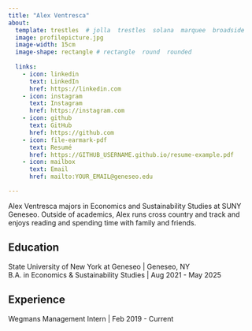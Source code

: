 ```yaml
---
title: "Alex Ventresca"
about:
  template: trestles  # jolla  trestles  solana  marquee  broadside
  image: profilepicture.jpg
  image-width: 15cm
  image-shape: rectangle # rectangle  round  rounded
  
  links:
    - icon: linkedin
      text: LinkedIn
      href: https://linkedin.com
    - icon: instagram
      text: Instagram
      href: https://instagram.com
    - icon: github
      text: GitHub
      href: https://github.com
    - icon: file-earmark-pdf
      text: Resumé
      href: https://GITHUB_USERNAME.github.io/resume-example.pdf
    - icon: mailbox
      text: Email
      href: mailto:YOUR_EMAIL@geneseo.edu

---
```



Alex Ventresca majors in Economics and Sustainability Studies at SUNY Geneseo. Outside of academics, Alex runs cross country and track and enjoys reading and spending time with family and friends.

## Education

State University of New York at Geneseo | Geneseo, NY <br>
B.A. in Economics & Sustainability Studies | Aug 2021 - May 2025 <br>

## Experience

Wegmans Management Intern | Feb 2019 - Current



